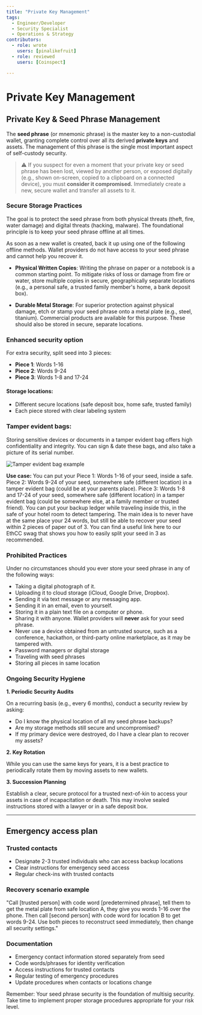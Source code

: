 ```yaml
---
title: "Private Key Management"
tags:
  - Engineer/Developer
  - Security Specialist
  - Operations & Strategy
contributors:
  - role: wrote
    users: [pinalikefruit]
  - role: reviewed
    users: [Coinspect]

---
```



<TagProvider>
<TagFilter />

# Private Key Management

<TagList tags={frontmatter.tags} />
<AttributionList contributors={frontmatter.contributors} />

## Private Key & Seed Phrase Management

The **seed phrase** (or mnemonic phrase) is the master key to a non-custodial wallet, granting complete control over all its derived **private keys** and assets. The management of this phrase is the single most important aspect of self-custody security.

> ⚠️ If you suspect for even a moment that your private key or seed phrase has been lost, viewed by another person, or exposed digitally (e.g., shown on-screen, copied to a clipboard on a connected device), you must **consider it compromised.** Immediately create a new, secure wallet and transfer all assets to it.

### Secure Storage Practices

The goal is to protect the seed phrase from both physical threats (theft, fire, water damage) and digital threats (hacking, malware). The foundational principle is to keep your seed phrase offline at all times.

As soon as a new wallet is created, back it up using one of the following offline methods. Wallet providers do not have access to your seed phrase and cannot help you recover it.

- **Physical Written Copies**: Writing the phrase on paper or a notebook is a common starting point. To mitigate risks of loss or damage from fire or water, store multiple copies in secure, geographically separate locations (e.g., a personal safe, a trusted family member's home, a bank deposit box).

- **Durable Metal Storage**: For superior protection against physical damage, etch or stamp your seed phrase onto a metal plate (e.g., steel, titanium). Commercial products are available for this purpose. These should also be stored in secure, separate locations.

### Enhanced security option

For extra security, split seed into 3 pieces:
- **Piece 1**: Words 1-16
- **Piece 2**: Words 9-24
- **Piece 3**: Words 1-8 and 17-24

#### Storage locations:
- Different secure locations (safe deposit box, home safe, trusted family)
- Each piece stored with clear labeling system

### Tamper evident bags:

Storing sensitive devices or documents in a tamper evident bag offers high confidentiality and integrity. You can sign & date these bags, and also take a picture of its serial number.

![Tamper evident bag example](https://frameworks-static.s3.us-east-2.amazonaws.com/images/multisig-for-protocols/tamper-evident-bag-example.png)

**Use case:**
You can put your Piece 1: Words 1-16 of your seed, inside a safe.
Piece 2: Words 9-24 of your seed, somewhere safe (different location) in a tamper evident bag (could be at your parents place).
Piece 3: Words 1-8 and 17-24 of your seed, somewhere safe (different location) in a tamper evident bag (could be somewhere else, at a family member or trusted friend).
You can put your backup ledger while traveling inside this, in the safe of your hotel room to detect tampering.
The main idea is to never have at the same place your 24 words, but still be able to recover your seed within 2 pieces of paper out of 3.
You can find a useful link here to our EthCC swag that shows you how to easily split your seed in 3 as recommended.

### Prohibited Practices

Under no circumstances should you ever store your seed phrase in any of the following ways:

- Taking a digital photograph of it.
- Uploading it to cloud storage (iCloud, Google Drive, Dropbox).
- Sending it via text message or any messaging app.
- Sending it in an email, even to yourself.
- Storing it in a plain text file on a computer or phone.
- Sharing it with anyone. Wallet providers will **never** ask for your seed phrase.
- Never use a device obtained from an untrusted source, such as a conference, hackathon, or third-party online marketplace, as it may be tampered with.
- Password managers or digital storage
- Traveling with seed phrases
- Storing all pieces in same location

### Ongoing Security Hygiene

**1. Periodic Security Audits**

On a recurring basis (e.g., every 6 months), conduct a security review by asking:

- Do I know the physical location of all my seed phrase backups?
- Are my storage methods still secure and uncompromised?
- If my primary device were destroyed, do I have a clear plan to recover my assets?

**2. Key Rotation**

While you can use the same keys for years, it is a best practice to periodically rotate them by moving assets to new wallets.

**3. Succession Planning**

Establish a clear, secure protocol for a trusted next-of-kin to access your assets in case of incapacitation or death. This may involve sealed instructions stored with a lawyer or in a safe deposit box.

---

## Emergency access plan

### Trusted contacts
- Designate 2-3 trusted individuals who can access backup locations
- Clear instructions for emergency seed access
- Regular check-ins with trusted contacts

### Recovery scenario example
"Call [trusted person] with code word [predetermined phrase], tell them to get the metal plate from safe location A, they give you words 1-16 over the phone. Then call [second person] with code word for location B to get words 9-24. Use both pieces to reconstruct seed immediately, then change all security settings."

### Documentation
- Emergency contact information stored separately from seed
- Code words/phrases for identity verification
- Access instructions for trusted contacts
- Regular testing of emergency procedures
- Update procedures when contacts or locations change

Remember: Your seed phrase security is the foundation of multisig security. Take time to implement proper storage procedures appropriate for your risk level.

</TagProvider>
<ContributeFooter />